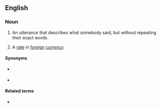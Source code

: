 ==English==

===Noun===
{{en-noun}}

# An utterance that describes what somebody said, but without repeating their exact words.
# {{lb|en|numismatics|business}} A [[rate]] in [[foreign]] [[currency]].

====Synonyms====
* {{sense|currency}} {{l|en|currency rate}}
* {{sense|currency}} {{l|en|receiving quotation}}

====Related terms====
* {{l|en|direct quotation}}